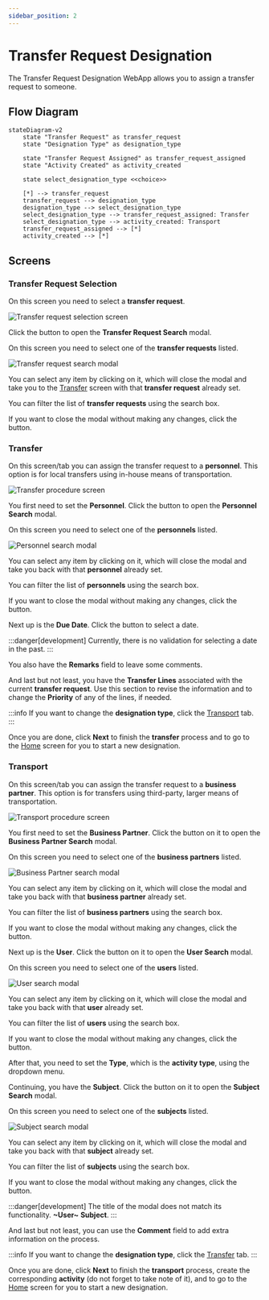 ```yaml
---
sidebar_position: 2
---
```



# Transfer Request Designation

The Transfer Request Designation WebApp allows you to assign a transfer request to someone.

## Flow Diagram

```mermaid
stateDiagram-v2
    state "Transfer Request" as transfer_request
    state "Designation Type" as designation_type

    state "Transfer Request Assigned" as transfer_request_assigned
    state "Activity Created" as activity_created

    state select_designation_type <<choice>>

    [*] --> transfer_request
    transfer_request --> designation_type
    designation_type --> select_designation_type
    select_designation_type --> transfer_request_assigned: Transfer
    select_designation_type --> activity_created: Transport
    transfer_request_assigned --> [*]
    activity_created --> [*]
```

## Screens

### Transfer Request Selection

On this screen you need to select a **transfer request**.

![Transfer request selection screen](./img-transfer-request-designation/transfer-request-selection.png)

Click the <IIcon icon="iconamoon:search-bold" width="17" height="17" /> button to open the **Transfer Request Search** modal.

<CustomDetails summary="Transfer Request Search Modal">

On this screen you need to select one of the **transfer requests** listed.

![Transfer request search modal](./img-transfer-request-designation/transfer-request-search-modal.png)

You can select any item by clicking on it, which will close the modal and take you to the [Transfer](./transfer_request_designation.mdx#transfer) screen with that **transfer request** already set.

You can filter the list of **transfer requests** using the search box.

If you want to close the modal without making any changes, click the <IIcon icon="zondicons:close-solid" width="17" height="17"/> button.

</CustomDetails>

### Transfer

On this screen/tab you can assign the transfer request to a **personnel**. This option is for local transfers using in-house means of transportation.

![Transfer procedure screen](./img-transfer-request-designation/transfer-procedure.png)

You first need to set the **Personnel**. Click the <IIcon icon="iconamoon:search-bold" width="17" height="17" /> button to open the **Personnel Search** modal.

<CustomDetails summary="Personnel Search Modal">

On this screen you need to select one of the **personnels** listed.

![Personnel search modal](./img-transfer-request-designation/personnel-search-modal.png)

You can select any item by clicking on it, which will close the modal and take you back with that **personnel** already set.

You can filter the list of **personnels** using the search box.

If you want to close the modal without making any changes, click the <IIcon icon="zondicons:close-solid" width="17" height="17"/> button.

</CustomDetails>

Next up is the **Due Date**. Click the <IIcon icon="majesticons:calendar" width="17" height="17" /> button to select a date.

:::danger[development]
Currently, there is no validation for selecting a date in the past.
:::

You also have the **Remarks** field to leave some comments.

And last but not least, you have the **Transfer Lines** associated with the current **transfer request**. Use this section to revise the information and to change the **Priority** of any of the lines, if needed.

:::info
If you want to change the **designation type**, click the [Transport](./transfer_request_designation.mdx#transport) tab.
:::

Once you are done, click **Next** to finish the **transfer** process and to go to the [Home](./transfer_request_designation.mdx#transfer-request-selection) screen for you to start a new designation.

### Transport

On this screen/tab you can assign the transfer request to a **business partner**. This option is for transfers using third-party, larger means of transportation.

![Transport procedure screen](./img-transfer-request-designation/transport-procedure.png)

You first need to set the **Business Partner**. Click the <IIcon icon="iconamoon:search-bold" width="17" height="17" /> button on it to open the **Business Partner Search** modal.

<CustomDetails summary="Business Partner Search Modal">

On this screen you need to select one of the **business partners** listed.

![Business Partner search modal](./img-transfer-request-designation/bp-search-modal.png)

You can select any item by clicking on it, which will close the modal and take you back with that **business partner** already set.

You can filter the list of **business partners** using the search box.

If you want to close the modal without making any changes, click the <IIcon icon="zondicons:close-solid" width="17" height="17"/> button.

</CustomDetails>

Next up is the **User**. Click the <IIcon icon="iconamoon:search-bold" width="17" height="17" /> button on it to open the **User Search** modal.

<CustomDetails summary="User Search Modal">

On this screen you need to select one of the **users** listed.

![User search modal](./img-transfer-request-designation/user-search-modal.png)

You can select any item by clicking on it, which will close the modal and take you back with that **user** already set.

You can filter the list of **users** using the search box.

If you want to close the modal without making any changes, click the <IIcon icon="zondicons:close-solid" width="17" height="17"/> button.

</CustomDetails>

After that, you need to set the **Type**, which is the **activity type**, using the dropdown menu. 

Continuing, you have the **Subject**. Click the <IIcon icon="iconamoon:search-bold" width="17" height="17" /> button on it to open the **Subject Search** modal.

<CustomDetails summary="Subject Search Modal">

On this screen you need to select one of the **subjects** listed.

![Subject search modal](./img-transfer-request-designation/subject-search-modal.png)

You can select any item by clicking on it, which will close the modal and take you back with that **subject** already set.

You can filter the list of **subjects** using the search box.

If you want to close the modal without making any changes, click the <IIcon icon="zondicons:close-solid" width="17" height="17"/> button.

:::danger[development]
The title of the modal does not match its functionality. **~User~** <IIcon icon="mdi:arrow-right-thin" width="17" height="17" /> **Subject**.
:::

</CustomDetails>

And  last but not least, you can use the **Comment** field to add extra information on the process.

:::info
If you want to change the **designation type**, click the [Transfer](./transfer_request_designation.mdx#transfer) tab.
:::

Once you are done, click **Next** to finish the **transport** process, create the corresponding **activity** (do not forget to take note of it), and to go to the [Home](./transfer_request_designation.mdx#transfer-request-selection) screen for you to start a new designation.